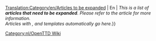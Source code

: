 [[Translation:Category/en/Articles to be expanded]]
{{en/Bilingual box| Nl
| ''Dit is een lijst van '''artikelen die moeten worden uitgebreid'''. Verwijs a.u.b. naar het artikel voor meer informatie.''<br/>''Artikelen met {{en/S|nl/Uitbreiding}}, {{en/S|nl/Aanzet}} of {{en/S|nl/Incompleet}} templates komen automatisch hier te staan.''}}
| En
| ''This is a list of '''articles that need to be expanded'''. Please refer to the article for more information.''<br/>''Articles with {{en/S|en/Expand}}, {{en/S|en/Stub}} and {{en/S|en/Incomplete}} templates automatically go here.''}}

[[Category:nl/OpenTTD Wiki]]